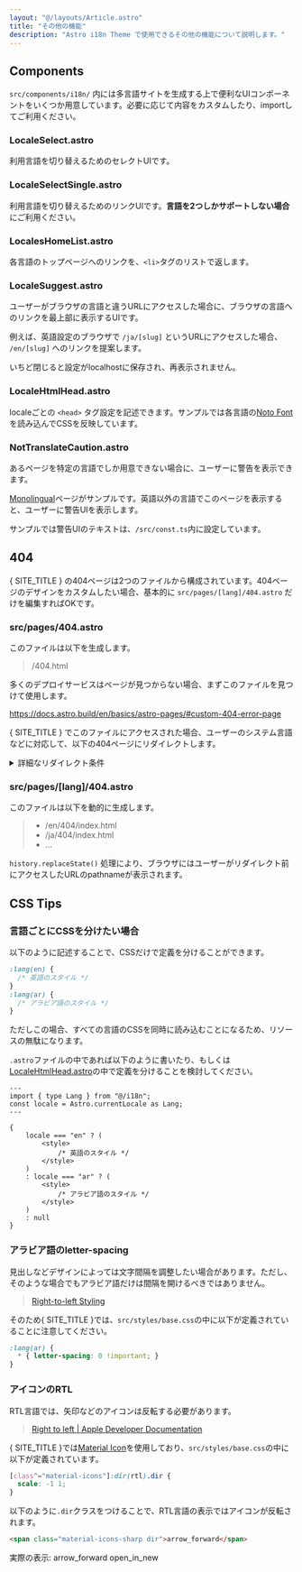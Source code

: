 ```yaml
---
layout: "@/layouts/Article.astro"
title: "その他の機能"
description: "Astro i18n Theme で使用できるその他の機能について説明します。"
---
```


<PageHeadline title={frontmatter.title} />



## Components

`src/components/i18n/` 内には多言語サイトを生成する上で便利なUIコンポーネントをいくつか用意しています。必要に応じて内容をカスタムしたり、importしてご利用ください。

### LocaleSelect.astro
利用言語を切り替えるためのセレクトUIです。

### LocaleSelectSingle.astro
利用言語を切り替えるためのリンクUIです。**言語を2つしかサポートしない場合**にご利用ください。

### LocalesHomeList.astro
各言語のトップページへのリンクを、`<li>`タグのリストで返します。

### LocaleSuggest.astro
ユーザーがブラウザの言語と違うURLにアクセスした場合に、ブラウザの言語へのリンクを最上部に表示するUIです。

例えば、英語設定のブラウザで `/ja/[slug]` というURLにアクセスした場合、 `/en/[slug]` へのリンクを提案します。

いちど閉じると設定がlocalhostに保存され、再表示されません。

### LocaleHtmlHead.astro
localeごとの `<head>` タグ設定を記述できます。サンプルでは各言語の[Noto Font](https://fonts.google.com/noto)を読み込んでCSSを反映しています。

### NotTranslateCaution.astro
あるページを特定の言語でしか用意できない場合に、ユーザーに警告を表示できます。

[Monolingual](/monolingual/)ページがサンプルです。英語以外の言語でこのページを表示すると、ユーザーに警告UIを表示します。

サンプルでは警告UIのテキストは、`/src/const.ts`内に設定しています。



## 404

{ SITE_TITLE } の404ページは2つのファイルから構成されています。404ページのデザインをカスタムしたい場合、基本的に `src/pages/[lang]/404.astro` だけを編集すればOKです。

### src/pages/404.astro

このファイルは以下を生成します。

> /404.html

多くのデプロイサービスはページが見つからない場合、まずこのファイルを見つけて使用します。

https://docs.astro.build/en/basics/astro-pages/#custom-404-error-page

{ SITE_TITLE } でこのファイルにアクセスされた場合、ユーザーのシステム言語などに対応して、以下の404ページにリダイレクトします。

<details>
    <summary>詳細なリダイレクト条件</summary>
    以下の条件分岐によりリダイレクトを行います。詳しくは[ソースコード](https://github.com/yacosta738/astro-cms/blob/main/src/pages/404.astro#L25)をご確認ください。

    1. URLが`/ja/...`のようにlangを含む場合
    1. `localStorage.selectedLang` にlangを含む場合
        * `localStorage.selectedLang` はユーザーがUI上で言語を選択したタイミングで保存されます。
    1. リンク元のページが`/ja/...`のようにlangを含む場合
</details>


### src/pages/[lang]/404.astro

このファイルは以下を動的に生成します。

> * /en/404/index.html
> * /ja/404/index.html
> * ...

`history.replaceState()` 処理により、ブラウザにはユーザーがリダイレクト前にアクセスしたURLのpathnameが表示されます。


## CSS Tips

### 言語ごとにCSSを分けたい場合

以下のように記述することで、CSSだけで定義を分けることができます。

```css
:lang(en) {
  /* 英語のスタイル */
}
:lang(ar) {
  /* アラビア語のスタイル */
}
```

ただしこの場合、すべての言語のCSSを同時に読み込むことになるため、リソースの無駄になります。

`.astro`ファイルの中であれば以下のように書いたり、もしくは[LocaleHtmlHead.astro](#localehtmlheadastro)の中で定義を分けることを検討してください。

```astro
---
import { type Lang } from "@/i18n";
const locale = Astro.currentLocale as Lang;
---

{
    locale === "en" ? (
        <style>
            /* 英語のスタイル */
        </style>
    )
    : locale === "ar" ? (
        <style>
            /* アラビア語のスタイル */
        </style>
    )
    : null
}
```


### アラビア語のletter-spacing

見出しなどデザインによっては文字間隔を調整したい場合があります。ただし、そのような場合でもアラビア語だけは間隔を開けるべきではありません。

> [Right-to-left Styling](https://rtlstyling.com/posts/rtl-styling#1.-letter-spacing)

そのため{ SITE_TITLE }では、`src/styles/base.css`の中に以下が定義されていることに注意してください。

```css
:lang(ar) {
  * { letter-spacing: 0 !important; }
}
```


### アイコンのRTL

RTL言語では、矢印などのアイコンは反転する必要があります。

> [Right to left | Apple Developer Documentation](https://developer.apple.com/design/human-interface-guidelines/right-to-left#Interface-icons)

{ SITE_TITLE }では[Material Icon](https://fonts.google.com/icons)を使用しており、`src/styles/base.css`の中に以下が定義されています。

```css
[class^="material-icons"]:dir(rtl).dir {
  scale: -1 1;
}
```

以下のように`.dir`クラスをつけることで、RTL言語の表示ではアイコンが反転されます。

```html
<span class="material-icons-sharp dir">arrow_forward</span>
```

実際の表示:
<span class="material-icons-sharp dir">arrow_forward</span>
<span class="material-icons-sharp dir">open_in_new</span>
